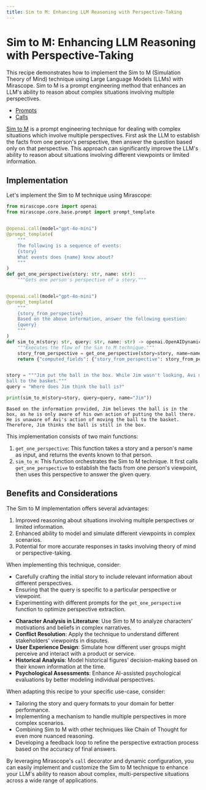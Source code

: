 ```yaml
---
title: Sim to M: Enhancing LLM Reasoning with Perspective-Taking
---
```


# Sim to M: Enhancing LLM Reasoning with Perspective-Taking

This recipe demonstrates how to implement the Sim to M (Simulation Theory of Mind) technique using Large Language Models (LLMs) with Mirascope. Sim to M is a prompt engineering method that enhances an LLM's ability to reason about complex situations involving multiple perspectives.

<Info title="Mirascope Concepts Used" collapsible={true} defaultCollapsed={true}>
<ul>
<li><a href="/docs/mirascope/learn/prompts/">Prompts</a></li>
<li><a href="/docs/mirascope/learn/calls/">Calls</a></li>
</ul>
</Info>

<Note title="Background">
<p><a href="https://arxiv.org/pdf/2311.10227">Sim to M</a> is a prompt engineering technique for dealing with complex situations which involve multiple perspectives. First ask the LLM to establish the facts from one person's perspective, then answer the question based only on that perspective. This approach can significantly improve the LLM's ability to reason about situations involving different viewpoints or limited information.</p>
</Note>

## Implementation

Let's implement the Sim to M technique using Mirascope:



```python
from mirascope.core import openai
from mirascope.core.base.prompt import prompt_template


@openai.call(model="gpt-4o-mini")
@prompt_template(
    """
    The following is a sequence of events:
    {story}
    What events does {name} know about?
    """
)
def get_one_perspective(story: str, name: str):
    """Gets one person's perspective of a story."""


@openai.call(model="gpt-4o-mini")
@prompt_template(
    """
    {story_from_perspective}
    Based on the above information, answer the following question:
    {query}
    """
)
def sim_to_m(story: str, query: str, name: str) -> openai.OpenAIDynamicConfig:
    """Executes the flow of the Sim to M technique."""
    story_from_perspective = get_one_perspective(story=story, name=name)
    return {"computed_fields": {"story_from_perspective": story_from_perspective}}


story = """Jim put the ball in the box. While Jim wasn't looking, Avi moved the \
ball to the basket."""
query = "Where does Jim think the ball is?"

print(sim_to_m(story=story, query=query, name="Jim"))
```

    Based on the information provided, Jim believes the ball is in the box, as he is only aware of his own action of putting the ball there. He is unaware of Avi's action of moving the ball to the basket. Therefore, Jim thinks the ball is still in the box.


This implementation consists of two main functions:

1. `get_one_perspective`: This function takes a story and a person's name as input, and returns the events known to that person.
2. `sim_to_m`: This function orchestrates the Sim to M technique. It first calls `get_one_perspective` to establish the facts from one person's viewpoint, then uses this perspective to answer the given query.


## Benefits and Considerations

The Sim to M implementation offers several advantages:

1. Improved reasoning about situations involving multiple perspectives or limited information.
2. Enhanced ability to model and simulate different viewpoints in complex scenarios.
3. Potential for more accurate responses in tasks involving theory of mind or perspective-taking.

When implementing this technique, consider:

- Carefully crafting the initial story to include relevant information about different perspectives.
- Ensuring that the query is specific to a particular perspective or viewpoint.
- Experimenting with different prompts for the `get_one_perspective` function to optimize perspective extraction.

<Info title="Additional Real-World Applications">
<ul>
<li><b>Character Analysis in Literature</b>: Use Sim to M to analyze characters' motivations and beliefs in complex narratives.</li>
<li><b>Conflict Resolution</b>: Apply the technique to understand different stakeholders' viewpoints in disputes.</li>
<li><b>User Experience Design</b>: Simulate how different user groups might perceive and interact with a product or service.</li>
<li><b>Historical Analysis</b>: Model historical figures' decision-making based on their known information at the time.</li>
<li><b>Psychological Assessments</b>: Enhance AI-assisted psychological evaluations by better modeling individual perspectives.</li>
</ul>
</Info>

When adapting this recipe to your specific use-case, consider:

- Tailoring the story and query formats to your domain for better performance.
- Implementing a mechanism to handle multiple perspectives in more complex scenarios.
- Combining Sim to M with other techniques like Chain of Thought for even more nuanced reasoning.
- Developing a feedback loop to refine the perspective extraction process based on the accuracy of final answers.

By leveraging Mirascope's `call` decorator and dynamic configuration, you can easily implement and customize the Sim to M technique to enhance your LLM's ability to reason about complex, multi-perspective situations across a wide range of applications.
